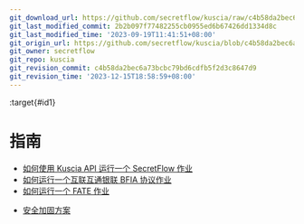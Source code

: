 ```yaml
---
git_download_url: https://github.com/secretflow/kuscia/raw/c4b58da2bec6a73bcbc79bd6cdfb5f2d3c8647d9/docs/tutorial/index.rst
git_last_modified_commit: 2b2b097f77482255cb0955ed6b67426dd1334d8c
git_last_modified_time: '2023-09-19T11:41:51+08:00'
git_origin_url: https://github.com/secretflow/kuscia/blob/c4b58da2bec6a73bcbc79bd6cdfb5f2d3c8647d9/docs/tutorial/index.rst
git_owner: secretflow
git_repo: kuscia
git_revision_commit: c4b58da2bec6a73bcbc79bd6cdfb5f2d3c8647d9
git_revision_time: '2023-12-15T18:58:59+08:00'
---
```


:target{#id1}

# 指南

<TableOfContents>


  - [如何使用 Kuscia API 运行一个 SecretFlow 作业](run_secretflow_with_api_cn.mdx)
  - [如何运行一个互联互通银联 BFIA 协议作业](run_bfia_job_cn.mdx)
  - [如何运行一个 FATE 作业](run_fate_cn.mdx)
</TableOfContents>

<TableOfContents id="id2">


  - [安全加固方案](security_plan_cn.mdx)
</TableOfContents>
